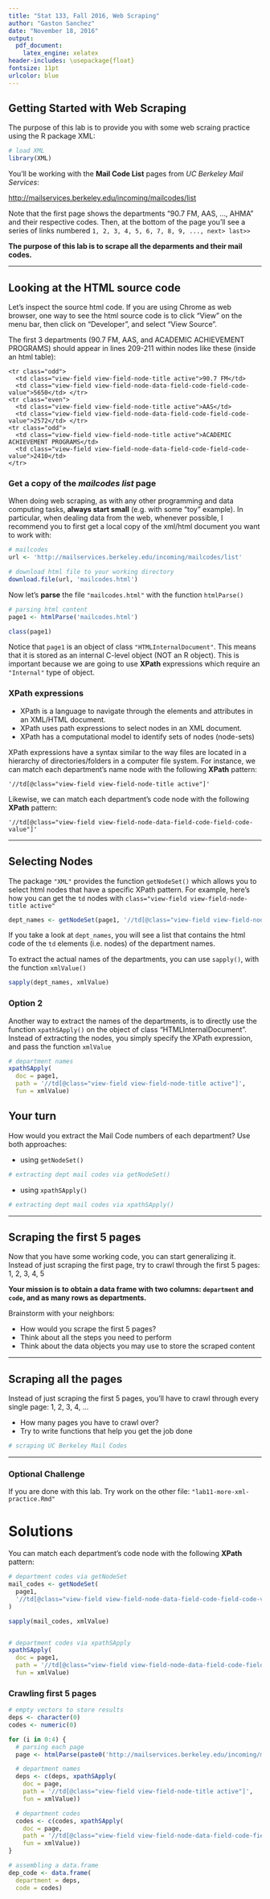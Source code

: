 ```yaml
---
title: "Stat 133, Fall 2016, Web Scraping"
author: "Gaston Sanchez"
date: "November 18, 2016"
output: 
  pdf_document:
    latex_engine: xelatex
header-includes: \usepackage{float}
fontsize: 11pt
urlcolor: blue
---
```



## Getting Started with Web Scraping

The purpose of this lab is to provide you with some web scraing practice using
the R package XML:
```r
# load XML
library(XML)
```

You'll be working with the __Mail Code List__ pages from 
_UC Berkeley Mail Services_:

[http://mailservices.berkeley.edu/incoming/mailcodes/list](http://mailservices.berkeley.edu/incoming/mailcodes/list)

Note that the first page shows the departments "90.7 FM, AAS, ..., AHMA" and 
their respective codes. Then, at the bottom of the page you'll see a series of 
links numbered `1, 2, 3, 4, 5, 6, 7, 8, 9, ..., next> last>>`

__The purpose of this lab is to scrape all the deparments and their mail codes.__

-----

## Looking at the HTML source code

Let's inspect the source html code. If you are using Chrome as web browser, 
one way to see the html source code is to click "View" on the menu bar, then
click on "Developer", and select "View Source".

The first 3 departments (90.7 FM, AAS, and ACADEMIC ACHIEVEMENT PROGRAMS) 
should appear in lines 209-211 within nodes like these (inside an html table):

```
<tr class="odd">
  <td class="view-field view-field-node-title active">90.7 FM</td>
  <td class="view-field view-field-node-data-field-code-field-code-value">5650</td> </tr>
<tr class="even">
  <td class="view-field view-field-node-title active">AAS</td>
  <td class="view-field view-field-node-data-field-code-field-code-value">2572</td> </tr>
<tr class="odd">
  <td class="view-field view-field-node-title active">ACADEMIC ACHIEVEMENT PROGRAMS</td>
  <td class="view-field view-field-node-data-field-code-field-code-value">2410</td> 
</tr>
```


### Get a copy of the _mailcodes list_ page

When doing web scraping, as with any other programming and data computing tasks,
__always start small__ (e.g. with some "toy" example). In particular, when 
dealing data from the web, whenever possible, I recommend you to first get a 
local copy of the xml/html document you want to work with:

```r
# mailcodes
url <- 'http://mailservices.berkeley.edu/incoming/mailcodes/list'

# download html file to your working directory
download.file(url, 'mailcodes.html')
```

Now let's __parse__ the file `"mailcodes.html"` with the function `htmlParse()`

```r
# parsing html content
page1 <- htmlParse('mailcodes.html')

class(page1)
```

Notice that `page1` is an object of class `"HTMLInternalDocument"`. This means
that it is stored as an internal C-level object (NOT an R object). This is
important because we are going to use __XPath__ expressions which require an
`"Internal"` type of object.


### XPath expressions

- XPath is a language to navigate through the elements and attributes in an 
XML/HTML document.
- XPath uses path expressions to select nodes in an XML 
document.
- XPath has a computational model to identify sets of nodes (node-sets)

XPath expressions have a syntax similar to the way files are located in a 
hierarchy of directories/folders in a computer file system. For instance,
we can match each department's name node with the following __XPath__ pattern:

```
'//td[@class="view-field view-field-node-title active"]'
```

Likewise, we can match each department's code node with the following __XPath__ pattern:

```
'//td[@class="view-field view-field-node-data-field-code-field-code-value"]'
```

-----

## Selecting Nodes

The package `"XML"` provides the function `getNodeSet()` which allows you to
select html nodes that have a specific XPath pattern. For example, here's
how you can get the `td` nodes with 
`class="view-field view-field-node-title active"`

```r
dept_names <- getNodeSet(page1, '//td[@class="view-field view-field-node-title active"]')
```

If you take a look at `dept_names`, you will see a list that contains the html 
code of the `td` elements (i.e. nodes) of the department names. 

To extract the actual names of the departments, you can use `sapply()`, with 
the function `xmlValue()`

```r
sapply(dept_names, xmlValue)
```

### Option 2

Another way to extract the names of the departments, is to directly
use the function `xpathSApply()` on the object of class "HTMLInternalDocument".
Instead of extracting the nodes, you simply specify the XPath expression, 
and pass the function `xmlValue`

```r
# department names
xpathSApply(
  doc = page1,
  path = '//td[@class="view-field view-field-node-title active"]',
  fun = xmlValue)
```


## Your turn

How would you extract the Mail Code numbers of each department? Use both 
approaches:

- using `getNodeSet()`

```r
# extracting dept mail codes via getNodeSet()

```


- using `xpathSApply()`

```r
# extracting dept mail codes via xpathSApply()

```

-----

## Scraping the first 5 pages

Now that you have some working code, you can start generalizing it.
Instead of just scraping the first page, try to crawl through the first 5 
pages: 1, 2, 3, 4, 5 

__Your mission is to obtain a data frame with two columns: `department` and `code`, and as many rows as departments.__

Brainstorm with your neighbors:

- How would you scrape the first 5 pages?
- Think about all the steps you need to perform
- Think about the data objects you may use to store the scraped content


-----

## Scraping all the pages

Instead of just scraping the first 5 pages, you'll have to crawl through every single page: 1, 2, 3, 4, ... 

- How many pages you have to crawl over?
- Try to write functions that help you get the job done

```r
# scraping UC Berkeley Mail Codes


```

-----

### Optional Challenge

If you are done with this lab. Try work on the other file:
`"lab11-more-xml-practice.Rmd"`


\newpage

# Solutions

You can match each department's code node with the following __XPath__ pattern:
```r
# department codes via getNodeSet
mail_codes <- getNodeSet(
  page1,
  '//td[@class="view-field view-field-node-data-field-code-field-code-value"]'
)

sapply(mail_codes, xmlValue)


# department codes via xpathSApply
xpathSApply(
  doc = page1,
  path = '//td[@class="view-field view-field-node-data-field-code-field-code-value"]',
  fun = xmlValue)
```


### Crawling first 5 pages

```r
# empty vectors to store results
deps <- character(0)
codes <- numeric(0)

for (i in 0:4) {
  # parsing each page
  page <- htmlParse(paste0('http://mailservices.berkeley.edu/incoming/mailcodes/list?page=', i))

  # department names
  deps <- c(deps, xpathSApply(
    doc = page,
    path = '//td[@class="view-field view-field-node-title active"]',
    fun = xmlValue))

  # department codes
  codes <- c(codes, xpathSApply(
    doc = page,
    path = '//td[@class="view-field view-field-node-data-field-code-field-code-value"]',
    fun = xmlValue))
}

# assembling a data.frame
dep_code <- data.frame(
  department = deps,
  code = codes)
```
